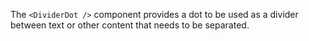 The `<DividerDot />` component provides a dot to be used as a divider between text or other content that needs to be separated.